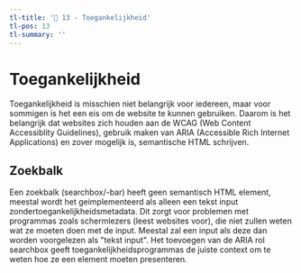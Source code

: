 ```yaml
---
tl-title: '👾 13 - Toegankelijkheid'
tl-pos: 13
tl-summary: ''
---
```


# Toegankelijkheid

Toegankelijkheid is misschien niet belangrijk voor iedereen, maar voor sommigen is het een eis
om de website te kunnen gebruiken. Daarom is het belangrijk dat websites zich houden aan de
WCAG (Web Content Accessiblity Guidelines), gebruik maken van ARIA (Accessible Rich
Internet Applications) en zover mogelijk is, semantische HTML schrijven.

## Zoekbalk

Een zoekbalk (searchbox/-bar) heeft geen semantisch HTML element, meestal wordt het geimplementeerd
als alleen een tekst input zondertoegankelijkheidsmetadata. Dit zorgt voor problemen met programmas
zoals schermlezers (leest websites voor), die niet zullen weten wat ze moeten doen met de input.
Meestal zal een input als deze dan worden voorgelezen als "tekst input". Het toevoegen van de ARIA
rol searchbox geeft toegankelijkheidsprogrammas de juiste context om te weten hoe ze een element
moeten presenteren.

<!-- ja ja er is een semantische HTML rol voor een zoekbalk, is maar een voorbeeld -->
